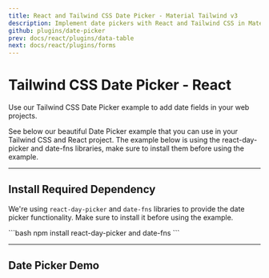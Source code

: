 ```yaml
---
title: React and Tailwind CSS Date Picker - Material Tailwind v3
description: Implement date pickers with React and Tailwind CSS in Material Tailwind v3. Enhance forms with customizable and user-friendly date selection components.
github: plugins/date-picker
prev: docs/react/plugins/data-table
next: docs/react/plugins/forms
---
```


# Tailwind CSS Date Picker - React

Use our Tailwind CSS Date Picker example to add date fields in your web projects.

See below our beautiful Date Picker example that you can use in your Tailwind CSS and React project. The example below is using the <Link href="https://docsearch.algolia.com/" target="_blank">react-day-picker and date-fns libraries</Link>, make sure to install them before using the example.

---

## Install Required Dependency

We're using `react-day-picker` and `date-fns` libraries to provide the date picker functionality. Make sure to install it before using the example.

<CodePreview>
```bash
npm install react-day-picker and date-fns
```
</CodePreview>

---

## Date Picker Demo

<PreviewWithCode relativePath="plugins/date-picker/date-picker-demo.tsx" language="react" />
